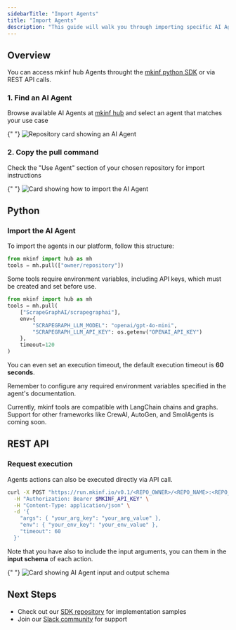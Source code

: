 ```yaml
---
sidebarTitle: "Import Agents"
title: "Import Agents"
description: "This guide will walk you through importing specific AI Agents from the hub."
---
```


## Overview

You can access mkinf hub Agents throught the [mkinf python SDK](https://pypi.org/project/mkinf/) or via REST API calls.


### 1. Find an AI Agent

Browse available AI Agents at [mkinf hub](https://hub.mkinf.io/) and select an agent that matches your use case

{" "}
<img src="/images/repository-card.png" alt="Repository card showing an AI Agent" />

### 2. Copy the pull command

Check the "Use Agent" section of your chosen repository for import instructions

{" "}
<img src="/images/use-agent-card.png" alt="Card showing how to import the AI Agent" />


## Python

### Import the AI Agent
To import the agents in our platform, follow this structure:

```python
from mkinf import hub as mh
tools = mh.pull(["owner/repository"])
```

Some tools require environment variables, including API keys, which must be created and set before use.

```python
from mkinf import hub as mh
tools = mh.pull(
    ["ScrapeGraphAI/scrapegraphai"],
    env={
        "SCRAPEGRAPH_LLM_MODEL": "openai/gpt-4o-mini",
        "SCRAPEGRAPH_LLM_API_KEY": os.getenv("OPENAI_API_KEY")
    },
    timeout=120
)
```
You can even set an execution timeout, the default execution timeout is **60 seconds**.

<Note>Remember to configure any required environment variables specified in the agent's documentation.</Note>

<Warning>Currently, mkinf tools are compatible with LangChain chains and graphs. Support for other frameworks like CrewAI, AutoGen, and SmolAgents is coming soon.</Warning>

## REST API
### Request execution
Agents actions can also be executed directly via API call.
```bash
curl -X POST "https://run.mkinf.io/v0.1/<REPO_OWNER>/<REPO_NAME>:<REPO_VERSION>/<REPO_ACTION>" \
  -H "Authorization: Bearer $MKINF_API_KEY" \
  -H "Content-Type: application/json" \
  -d '{
    "args": { "your_arg_key": "your_arg_value" },
    "env": { "your_env_key": "your_env_value" },
    "timeout": 60
  }'
```
Note that you have also to include the input arguments, you can them in the **input schema** of each action.

{" "}
<img src="/images/action.png" alt="Card showing AI Agent input and output schema" />

## Next Steps

- Check out our [SDK repository](https://github.com/mkinf-io/mkinf-py/tree/main/example) for implementation samples
- Join our [Slack community](https://join.slack.com/t/mkinf-community/shared_invite/zt-2wa3mqqsx-27qHzCok~BCdZTowifer~g) for support

